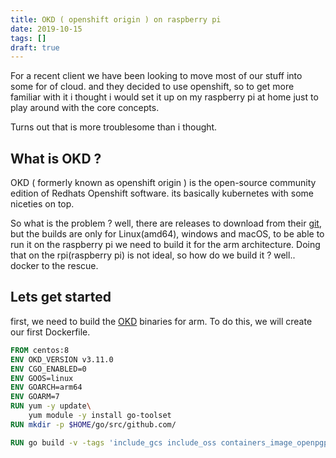 ```yaml
---
title: OKD ( openshift origin ) on raspberry pi
date: 2019-10-15
tags: []
draft: true
---
```


For a recent client we have been looking to move most of our stuff into some for of cloud.
and they decided to use openshift, so to get more familiar with it i thought i would set it up
on my raspberry pi at home just to play around with the core concepts.

Turns out that is more troublesome than i thought.

## What is OKD ?

OKD ( formerly known as openshift origin ) is the open-source community edition of Redhats Openshift software.
its basically kubernetes with some niceties on top.

So what is the problem ?
well, there are releases to download from their [git](https://github.com/openshift/origin), but the builds are only
for Linux(amd64), windows and macOS, to be able to run it on the raspberry pi we need to build it for the arm architecture.
Doing that on the rpi(raspberry pi) is not ideal, so how do we build it ? well.. docker to the rescue.

## Lets get started

first, we need to build the [OKD](https://github.com/openshift/origin) binaries for arm.
To do this, we will create our first Dockerfile.

```Dockerfile
FROM centos:8
ENV OKD_VERSION v3.11.0
ENV CGO_ENABLED=0
ENV GOOS=linux
ENV GOARCH=arm64
ENV GOARM=7
RUN yum -y update\
    yum module -y install go-toolset
RUN mkdir -p $HOME/go/src/github.com/

RUN go build -v -tags 'include_gcs include_oss containers_image_openpgp' github.com/openshift/origin/cmd/oc

```
